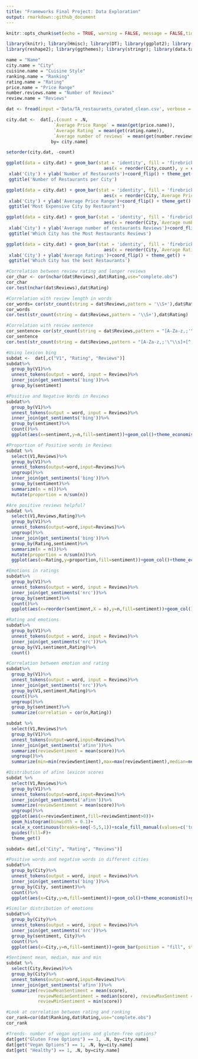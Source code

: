 ```yaml
---
title: "Frameworks Final Project: Data Exploration"
output: rmarkdown::github_document
---
```


```r
knitr::opts_chunk$set(echo = TRUE, warning = FALSE, message = FALSE,tidy = TRUE)
```

```r
library(knitr); library(Hmisc); library(DT); library(ggplot2); library(dplyr); 
library(reshape2); library(ggthemes); library(stringr); library(data.table); library(tidytext); library(recommenderlab); library(qdapTools); library(purrr); library(devtools)

```

```r
name = "Name"
city.name = "City"
cuisine.name = "Cuisine Style"
ranking.name = "Ranking"
rating.name = "Rating"
price.name = "Price Range"
number.reviews.name = "Number of Reviews"
review.name = "Reviews"
```

```r
dat <- fread(input ='Data/TA_restaurants_curated_clean.csv', verbose = FALSE)
```


```r
city.dat <-  dat[,.(count = .N, 
                  `Average Price Range` = mean(get(price.name)), 
                  `Average Rating` = mean(get(rating.name)),
                  `Average number of reviews` = mean(get(number.reviews.name))),
                 by= city.name]

setorder(city.dat, -count)
```


```r
ggplot(data = city.dat) + geom_bar(stat = 'identity', fill = 'firebrick4', 
                                     aes(x = reorder(City,count), y = count)) + 
 xlab('City') + ylab('Number of Restaurants')+coord_flip() + theme_get()  + 
 ggtitle('Number of Restaurants per City')
```

```r
ggplot(data = city.dat) + geom_bar(stat = 'identity', fill = 'firebrick4', 
                                     aes(x = reorder(City,`Average Price Range`), y = `Average Price Range`)) + 
 xlab('City') + ylab('Average Price Range')+coord_flip() + theme_get()  + 
 ggtitle('Most Expensive City by Restaurant')
```

```r
ggplot(data = city.dat) + geom_bar(stat = 'identity', fill = 'firebrick4', 
                                     aes(x = reorder(City,`Average number of reviews`), y = `Average number of reviews`)) + 
 xlab('City') + ylab('Average number of restaurants Reviews')+coord_flip() + theme_get()  + 
 ggtitle('Which City has the Most Restaurants Reviews')
```

```r
ggplot(data = city.dat) + geom_bar(stat = 'identity', fill = 'firebrick4', 
                                     aes(x = reorder(City,`Average Rating`), y = `Average Rating`)) + 
 xlab('City') + ylab('Average Ratings')+coord_flip() + theme_get() + 
 ggtitle('Which City has the best Restaurants') 
```

```r
#Correlation between review rating and longer reviews
cor_char <- cor(nchar(dat$Reviews),dat$Rating,use="complete.obs")
cor_char
cor.test(nchar(dat$Reviews),dat$Rating)

#Correlation with review length in words
cor_words= cor(str_count(string = dat$Reviews,pattern = '\\S+'),dat$Rating,use="complete.obs")
cor_words
cor.test(str_count(string = dat$Reviews,pattern = '\\S+'),dat$Rating)

#Correlation with review sentence
cor_sentence= cor(str_count(string = dat$Reviews,pattern = "[A-Za-z,;'\"\\s]+[^.!?]*[.?!]"),dat$Rating,use="complete.obs")
cor_sentence
cor.test(str_count(string = dat$Reviews,pattern = "[A-Za-z,;'\"\\s]+[^.!?]*[.?!]"),dat$Rating,use="complete.obs")


```

```r

#Using lexicon bing
subdat <-  dat[,c("V1", "Rating", "Reviews")]
subdat%>%
  group_by(V1)%>%
  unnest_tokens(output = word, input = Reviews)%>%
  inner_join(get_sentiments('bing'))%>%
  group_by(sentiment)

#Positive and Negative Words in Reviews
subdat%>%
  group_by(V1)%>%
  unnest_tokens(output = word, input = Reviews)%>%
  inner_join(get_sentiments('bing'))%>%
  group_by(sentiment)%>%
  count()%>%
  ggplot(aes(x=sentiment,y=n,fill=sentiment))+geom_col()+theme_economist()+guides(fill=F)

#Proportion of Positive words in Reviews
subdat %>%
  select(V1,Reviews)%>%
  group_by(V1)%>%
  unnest_tokens(output=word,input=Reviews)%>%
  ungroup()%>%
  inner_join(get_sentiments('bing'))%>%
  group_by(sentiment)%>%
  summarize(n = n())%>%
  mutate(proportion = n/sum(n))

#Are positive reviews helpful?
subdat %>%
  select(V1,Reviews,Rating)%>%
  group_by(V1)%>%
  unnest_tokens(output=word,input=Reviews)%>%
  ungroup()%>%
  inner_join(get_sentiments('bing'))%>%
  group_by(Rating,sentiment)%>%
  summarize(n = n())%>%
  mutate(proportion = n/sum(n))%>%
  ggplot(aes(x=Rating,y=proportion,fill=sentiment))+geom_col()+theme_economist()

```

```r
#Emotions in ratings
subdat%>%
  group_by(V1)%>%
  unnest_tokens(output = word, input = Reviews)%>%
  inner_join(get_sentiments('nrc'))%>%
  group_by(sentiment)%>%
  count()%>%
  ggplot(aes(x=reorder(sentiment,X = n),y=n,fill=sentiment))+geom_col()+guides(fill=F)+coord_flip()+theme_get()

#Rating and emotions
subdat%>%
  group_by(V1)%>%
  unnest_tokens(output = word, input = Reviews)%>%
  inner_join(get_sentiments('nrc'))%>%
  group_by(V1,sentiment,Rating)%>%
  count()

#Correlation between emotion and rating
subdat%>%
  group_by(V1)%>%
  unnest_tokens(output = word, input = Reviews)%>%
  inner_join(get_sentiments('nrc'))%>%
  group_by(V1,sentiment,Rating)%>%
  count()%>%
  ungroup()%>%
  group_by(sentiment)%>%
  summarize(correlation = cor(n,Rating))

```

```r
subdat %>%
  select(V1,Reviews)%>%
  group_by(V1)%>%
  unnest_tokens(output=word,input=Reviews)%>%
  inner_join(get_sentiments('afinn'))%>%
  summarize(reviewSentiment = mean(score))%>%
  ungroup()%>%
  summarize(min=min(reviewSentiment),max=max(reviewSentiment),median=median(reviewSentiment),mean=mean(reviewSentiment))

#Distribution of afinn lexicon scores
subdat %>%
  select(V1,Reviews)%>%
  group_by(V1)%>%
  unnest_tokens(output=word,input=Reviews)%>%
  inner_join(get_sentiments('afinn'))%>%
  summarize(reviewSentiment = mean(score))%>%
  ungroup()%>%
  ggplot(aes(x=reviewSentiment,fill=reviewSentiment>0))+
  geom_histogram(binwidth = 0.1)+
  scale_x_continuous(breaks=seq(-5,5,1))+scale_fill_manual(values=c('tomato','seagreen'))+
  guides(fill=F)+
  theme_get()

```

```r
subdat= dat[,c("City", "Rating", "Reviews")]

#Positive words and negative words in different cities
subdat%>%
  group_by(City)%>%
  unnest_tokens(output = word, input = Reviews)%>%
  inner_join(get_sentiments('bing'))%>%
  group_by(City, sentiment)%>%
  count()%>%
  ggplot(aes(x=City,y=n,fill=sentiment))+geom_col()+theme_economist()+guides(fill=F)+ coord_flip()

#Similar distribution of emotions
subdat%>%
  group_by(City)%>%
  unnest_tokens(output = word, input = Reviews)%>%
  inner_join(get_sentiments('nrc'))%>%
  group_by(sentiment, City)%>%
  count()%>%
  ggplot(aes(x=City,y=n,fill=sentiment))+geom_bar(position = "fill", stat='identity')+guides(fill=F)+coord_flip()+theme_get()

#Sentiment mean, median, max and min 
subdat %>%
  select(City,Reviews)%>%
  group_by(City)%>%
  unnest_tokens(output=word,input=Reviews)%>%
  inner_join(get_sentiments('afinn'))%>%
  summarize(reviewMeanSentiment = mean(score), 
            reviewMedianSentiment = median(score), reviewMaxSentiment = max(score),
            reviewMinSentiment = min(score))


```

```r

#Look at correlation between rating and ranking
cor_rank=cor(dat$Ranking,dat$Rating,use="complete.obs")
cor_rank

#Trends- number of vegan options and gluten-free options?
dat[get("Gluten Free Options") == 1, .N, by=city.name]
dat[get("Vegan Options") == 1, .N, by=city.name]
dat[get( "Healthy") == 1, .N, by=city.name]

```

